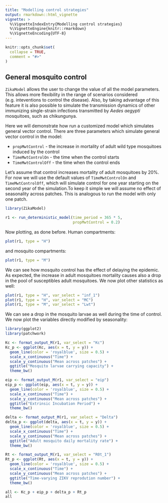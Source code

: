 ```yaml
---
title: "Modelling control strategies"
output: rmarkdown::html_vignette
vignette: >
  %\VignetteIndexEntry{Modelling control strategies}
  %\VignetteEngine{knitr::rmarkdown}
  %\VignetteEncoding{UTF-8}
---
```


```r
knitr::opts_chunk$set(
  collapse = TRUE,
  comment = "#>"
)
```

## General mosquito control

`ZikaModel` allows the user to change the value of all the model parameters. This allows more flexibility in the range of scenarios considered (e.g. inteventions to control the disease). Also, by taking advantage of this feature it is also possible to simulate the transmission dynamics of other immunizing single-strain infections transmitted by _Aedes aegypti_ mosquitoes, such as chikungunya. 

Here we will demonstrate how run a customized model which simulates general vector control. There are three parameters which simulate general vector control in the model:

* `propMwtControl` - the increase in mortality of adult wild type mosquitoes induced by the control
* `TimeMwtControlOn` - the time when the control starts
* `TimeMwtControlOff` - the time when the control ends

Let's assume that control increases mortality of adult mosquitoes by 20%. For now we will use the default values of `TimeMwtControlOn` and `TimeMwtControlOff`, which will simulate control for one year starting on the second year of the simulation.To keep it simple we will assume no effect of seasonality across patches. This is analogous to run the model with only one patch. 

```r
library(ZikaModel)

r1 <- run_deterministic_model(time_period = 365 * 5,
                              propMwtControl = 0.2)
```

Now plotting, as done before. Human compartments: 

```r
plot(r1, type = "H")
```

and mosquito compartments:

```r
plot(r1, type = "M")
```

We can see how mosquito control has the effect of delaying the epidemic. As expected, the increase in adult mosquitoes mortality causes also a drop in the pool of susceptibles adult mosquitoes. We now plot other statistics as well:

```r
plot(r1, type = "H", var_select = "inf_1")
plot(r1, type = "H", var_select = "MC")
plot(r1, type = "M", var_select = "Lwt")
```

We can see a drop in the mosquito larvae as well during the time of control. We now plot the variables directly modified by seasonality:

```r
library(ggplot2)
library(patchwork)

Kc <- format_output_M(r1, var_select = "Kc")
Kc_p <- ggplot(Kc, aes(x = t, y = y)) +
  geom_line(color = 'royalblue', size = 0.5) +
  scale_x_continuous("Time") +
  scale_y_continuous("Mean across patches") +
  ggtitle("Mosquito larvae carrying capacity") +
  theme_bw()

eip <- format_output_M(r1, var_select = "eip")
eip_p <- ggplot(eip, aes(x = t, y = y)) +
  geom_line(color = 'royalblue', size = 0.5) +
  scale_x_continuous("Time") +
  scale_y_continuous("Mean across patches") +
  ggtitle("Extrinsic Incubation Period") +
  theme_bw()

delta <- format_output_M(r1, var_select = "Delta")  
delta_p <- ggplot(delta, aes(x = t, y = y)) +
  geom_line(color = 'royalblue', size = 0.5) +
  scale_x_continuous("Time") +
  scale_y_continuous("Mean across patches") +
  ggtitle("Adult mosquito daily mortality rate") +
  theme_bw()

Rt <- format_output_M(r1, var_select = "R0t_1")  
Rt_p <- ggplot(Rt, aes(x = t, y = y)) +
  geom_line(color = 'royalblue', size = 0.5) +
  scale_x_continuous("Time") +
  scale_y_continuous("Mean across patches") +
  ggtitle("Time-varying ZIKV reprodution number") +
  theme_bw()

all <- Kc_p + eip_p + delta_p + Rt_p
all
```
